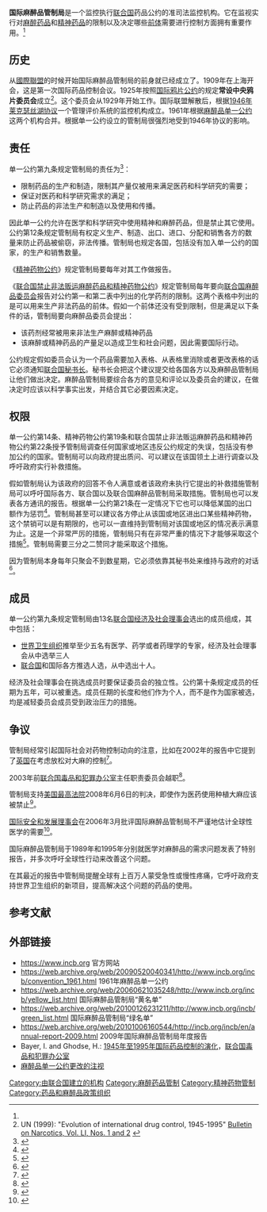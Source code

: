 {{Infobox UN
| name = {{collapsible list
  |titlestyle = background:transparent; font-size:9pt;
  |title = {{resize|11.5pt|国际麻醉品管制局}} <ref name="incb">{{cite web |title=国际麻醉品管制局 |url=https://www.un.org/zh/aboutun/structure/ecosoc/incb/index.shtml |website=联合国 |accessdate=2021-09-27 |language=zh |archive-date=2022-03-10 |archive-url=https://web.archive.org/web/20220310165711/https://www.un.org/zh/aboutun/structure/ecosoc/incb/index.shtml }}</ref>
  |{{Infobox|subbox=yes|bodystyle= font-size:9pt;
    |rowclass1 = mergedrow
    | label1 = 英语：| data1 = {{lang|en|The International Narcotics Control Board}} <ref>{{cite web |title=About |url=https://www.incb.org/incb/en/about.html |website=International Narcotics Control Board |accessdate=2021-09-27 |language=en |archive-date=2022-05-30 |archive-url=https://web.archive.org/web/20220530135428/https://www.incb.org/incb/en/about.html }}</ref>
    | label2 = 西班牙语：| data2 = {{lang|es|Junta Internacional de Fiscalización de Estupefacientes}} <ref>{{cite web |title=About |url=https://www.incb.org/incb/es/about.html |website=International Narcotics Control Board |accessdate=2021-09-27 |language=es |archive-date=2022-05-30 |archive-url=https://web.archive.org/web/20220530135438/https://www.incb.org/incb/es/about.html }}</ref>
    | label3 = 法语：| data3 = {{lang|fr|Organe International de Contrôle des Stupéfiants}} <ref>{{cite web |title=About |url=https://www.incb.org/incb/fr/about.html |website=International Narcotics Control Board |accessdate=2021-09-27 |language=fr |archive-date=2022-05-30 |archive-url=https://web.archive.org/web/20220530135440/https://www.incb.org/incb/fr/about.html }}</ref>
   }}
 }}
| image =
| image size =
| caption = 国际麻醉品管制局的标志。
| type = 
| acronyms = INCB
| headquarters = {{AUT}}[[维也纳|维也纳]]
| head = {{flagicon|India}} {{Link-en|Jagjit Pavadia}} 主席 (自2021年)<ref>{{cite web |title=INCB President |url=https://www.incb.org/incb/en/about/members/jagjit_pavadia.html |website=International Narcotics Control Board |accessdate=2021-09-27 |language=en |archive-date=2022-05-30 |archive-url=https://web.archive.org/web/20220530135320/https://www.incb.org/incb/en/about/members/jagjit_pavadia.html }}</ref> 
| status = 运作中
| established = 1961年
| website = {{URL|https://incb.org/}}
| parent = 
| commons = United Nations
| footnotes =
}}
'''国际麻醉品管制局'''是一个监控执行[[联合国|联合国]]药品公约的准司法监控机构。它在监视实行对[[麻醉药品|麻醉药品]]和[[精神药品|精神药品]]的限制以及决定哪些[[前体|前体]]需要进行控制方面拥有重要作用。<ref name="incb"/>

== 历史 ==
从[[國際聯盟|國際聯盟]]的时候开始国际麻醉品管制局的前身就已经成立了。1909年{{le|国际鸦片委员会|International Opium Commission}}在上海开会，这是第一次国际药品控制会议。1925年按照[[国际鸦片公约|国际鸦片公约]]的规定'''常设中央鸦片委员会'''成立<ref>UN (1999): "Evolution of international drug control, 1945-1995" [http://www.unodc.org/unodc/en/bulletin/bulletin_1999-01-01_1_page003.html Bulletin on Narcotics, Vol. LI, Nos. 1 and 2] {{Wayback|url=http://www.unodc.org/unodc/en/bulletin/bulletin_1999-01-01_1_page003.html |date=20060113112714 }}</ref>。这个委员会从1929年开始工作。国际联盟解散后，根据[[1946年莱克瑟丝湖协议|1946年莱克瑟丝湖协议]]一个管理评价系统的监控机构成立。1961年根据[[麻醉品单一公约|麻醉品单一公约]]这两个机构合并。根据单一公约设立的管制局很强烈地受到1946年协议的影响。

== 责任 ==
单一公约第九条规定管制局的责任为<ref>{{cite web |title=国际麻醉品管制局 任务和职能 |url=https://www.un.org/zh/aboutun/structure/ecosoc/incb/mandate.shtml |website=联合国 |accessdate=2021-09-26 |archive-date=2022-03-10 |archive-url=https://web.archive.org/web/20220310165711/https://www.un.org/zh/aboutun/structure/ecosoc/incb/mandate.shtml }}</ref>：
* 限制药品的生产和制造，限制其产量仅被用来满足医药和科学研究的需要；
* 保证对医药和科学研究需求的满足；
* 防止药品的非法生产和制造以及使用和传播。
因此单一公约允许在医学和科学研究中使用精神和麻醉药品，但是禁止其它使用。公约第12条规定管制局有权定义生产、制造、出口、进口、分配和销售各方的数量来防止药品被偷窃，非法传播。管制局也规定各国，包括没有加入单一公约的国家，的生产和销售数量。

《[[精神药物公约|精神药物公约]]》规定管制局要每年对其工作做报告。

《[[联合国禁止非法贩运麻醉药品和精神药物公约|联合国禁止非法贩运麻醉药品和精神药物公约]]》规定管制局每年要向[[联合国麻醉品委员会|联合国麻醉品委员会]]报告对公约第一和第二表中列出的化学药剂的限制。这两个表格中列出的是可以用来生产非法药品的前体。假如一个前体还没有受到限制，但是满足以下条件的话，管制局要向麻醉品委员会提出：
* 该药剂经常被用来非法生产麻醉或精神药品
* 该麻醉或精神药品的产量足以造成卫生和社会问题，因此需要国际行动。

公约规定假如委员会认为一个药品需要加入表格、从表格里消除或者更改表格的话它必须通知[[联合国秘书长|联合国秘书长]]。秘书长会把这个建议提交给各国各方以及麻醉品管制局让他们做出决定。麻醉品管制局要综合各方的意见和评论以及委员会的建议，在做决定时应该以科学事实出发，并结合其它必要因素决定。

== 权限 ==
单一公约第14条、精神药物公约第19条和联合国禁止非法贩运麻醉药品和精神药物公约第22条授予管制局调查任何国家或地区违反公约规定的失误，包括没有参加公约的国家。管制局可以向政府提出质问、可以建议在该国领土上进行调查以及呼吁政府实行补救措施。

假如管制局认为该政府的回答不令人满意或者该政府未执行它提出的补救措施管制局可以呼吁国际各方、联合国以及联合国麻醉品管制局采取措施。管制局也可以发表各方通讯的报告。根据单一公约第21条在一定情况下它也可以降低某国的出口额作为惩罚<ref>{{Cite web |url=http://www.drugtext.org/library/legal/treat/1971commentary/article11.htm |title=单一公约第21条 |accessdate=2010-09-06 |archive-date=2003-01-17 |archive-url=https://web.archive.org/web/20030117090047/http://www.drugtext.org/library/legal/treat/1971commentary/article11.htm |dead-url=no }}</ref>。管制局甚至可以建议各方停止从该国或地区进出口某些精神药物，这个禁销可以是有期限的，也可以一直维持到管制局对该国或地区的情况表示满意为止。这是一个非常严厉的措施，管制局只有在非常严重的情况下才能够采取这个措施<ref>{{Cite web |url=http://www.drugtext.org/library/legal/treat/1971commentary/article06.htm |title=单一公约第六至14条 |accessdate=2010-09-06 |archive-date=2004-12-21 |archive-url=https://web.archive.org/web/20041221013029/http://www.drugtext.org/library/legal/treat/1971commentary/article06.htm |dead-url=no }}</ref>。管制局需要三分之二赞同才能采取这个措施。

因为管制局本身每年只聚会不到数星期，它必须依靠其秘书处来维持与政府的对话<ref>{{Cite web |url=http://www.drugtext.org/library/legal/treat/1971commentary/article02.htm |title=单一公约第九条 |accessdate=2010-09-06 |archive-date=2004-12-21 |archive-url=https://web.archive.org/web/20041221013013/http://www.drugtext.org/library/legal/treat/1971commentary/article02.htm |dead-url=no }}</ref>。

== 成员 ==
单一公约第九条规定管制局由13名[[联合国经济及社会理事会|联合国经济及社会理事会]]选出的成员组成，其中包括：
* [[世界卫生组织|世界卫生组织]]推举至少五名有医学、药学或者药理学的专家，经济及社会理事会从中选举三人
* [[联合国|联合国]]和国际各方推选人选，从中选出十人。

经济及社会理事会在挑选成员时要保证委员会的独立性。公约第十条规定成员的任期为五年，可以被重选。成员任期的长度和他们作为个人，而不是作为国家被选，均是减轻委员会成员受到政治压力的措施。

== 争议 ==
管制局经常引起国际社会对药物控制动向的注意，比如在2002年的报告中它提到了[[英国|英国]]在考虑放松对大麻的控制<ref>{{Cite web |url=http://stopthedrugwar.org/chronicle/280/roadtovienna.shtml |title=英国反驳国际麻醉药管制委员会的批评 |accessdate=2010-09-06 |archive-date=2008-11-22 |archive-url=https://web.archive.org/web/20081122083709/http://www.stopthedrugwar.org/chronicle/280/roadtovienna.shtml |dead-url=no }}</ref>。

2003年前[[联合国毒品和犯罪办公室|联合国毒品和犯罪办公室]]主任职责委员会越职<ref>{{Cite web |url=http://www.fuoriluogo.it/arretrati/2003/apr_17_en.htm |title=fuoriluogo.it，2003年4月 |accessdate=2010-09-06 |archive-date=2015-04-23 |archive-url=https://web.archive.org/web/20150423160616/http://www.fuoriluogo.it/arretrati/2003/apr_17_en.htm |dead-url=yes }}</ref>。

管制局支持[[美国最高法院|美国最高法院]]2008年6月6日的判决，即使作为医药使用种植大麻应该被禁止<ref>{{Cite web |url=http://www.incb.org/incb/press_release_2005-06-08_1.html |title=国际麻醉药管制委员会：美国最高法院对大麻的判决符合国籍法 |accessdate=2010-09-06 |archive-date=2011-05-14 |archive-url=https://web.archive.org/web/20110514024311/http://www.incb.org/incb/press_release_2005-06-08_1.html |dead-url=no }}</ref>。

[[国际安全和发展理事会|国际安全和发展理事会]]在2006年3月批评国际麻醉品管制局不严谨地估计全球性医学的需要<ref>{{Cite web |url=http://www.senliscouncil.net/modules/media_centre/news_releases/56_news |title=存档副本 |access-date=2010-09-06 |archive-url=https://web.archive.org/web/20071122002052/http://www.senliscouncil.net/modules/media_centre/news_releases/56_news |archive-date=2007-11-22 |dead-url=yes }}</ref>。

国际麻醉品管制局于1989年和1995年分别就医学对麻醉品的需求问题发表了特别报告，并多次呼吁全球性行动来改善这个问题。

在其最近的报告中管制局提醒全球有上百万人蒙受急性或慢性疼痛，它呼吁政府支持世界卫生组织的新项目，提高解决这个问题的药品的使用。

== 参考文献 ==
{{Reflist|2}}

== 外部链接 ==
* https://www.incb.org {{Wayback|url=https://www.incb.org/ |date=20220601041307 }} 官方网站
* https://web.archive.org/web/20090520040341/http://www.incb.org/incb/convention_1961.html 1961年麻醉品单一公约
* https://web.archive.org/web/20060621035248/http://www.incb.org/incb/yellow_list.html 国际麻醉品管制局“黄名单”
* https://web.archive.org/web/20100126231211/http://www.incb.org/incb/green_list.html 国际麻醉品管制局“绿名单”
* https://web.archive.org/web/20101006160544/http://incb.org/incb/en/annual-report-2009.html 2009年国际麻醉品管制局年度报告
* Bayer, I. and Ghodse, H.: [https://web.archive.org/web/20060113112714/http://www.unodc.org/unodc/en/bulletin/bulletin_1999-01-01_1_page003.html 1945年至1995年国际药品控制的演化]，[[联合国毒品和犯罪办公室|联合国毒品和犯罪办公室]]
* [https://web.archive.org/web/20041221013013/http://www.drugtext.org/library/legal/treat/1971commentary/article02.htm 麻醉品单一公约更改的注视]

{{Authority control}}
[[Category:由联合国建立的机构|Category:由联合国建立的机构]]
[[Category:麻醉药品管制|Category:麻醉药品管制]]
[[Category:精神药物管制|Category:精神药物管制]]
[[Category:药品和麻醉品政策组织|Category:药品和麻醉品政策组织]]